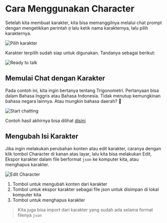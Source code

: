 # Cara Menggunakan Character

Setelah kita membuat karakter, kita bisa memanggilnya melalui chat prompt dengan mengetikkan perintah `@` lalu ketik nama karakternya, lalu pilih karakternya.

![Pilih karakter](https://res.cloudinary.com/moyadev/image/upload/v1732866487/maia/step4-panggilKarakter_nj0qtf.png)

Karakter terpilih sudah siap untuk digunakan. Tandanya sebagai berikut:

![Ready to talk](https://res.cloudinary.com/moyadev/image/upload/v1732866785/maia/step5-karakterAktif_xoucqj.png)

## Memulai Chat dengan Karakter

Pada contoh ini, kita ingin bertanya tentang Trigonometri. Pertanyaan bisa dalam Bahasa Inggris atau Bahasa Indonesia. Tidak menutup kemungkinan bahasa negara lainnya. Atau mungkin bahasa daerah? 🤔

![Start chatting](https://res.cloudinary.com/moyadev/image/upload/v1732867373/maia/step6-startChatting_k4vh1e.png)

Contoh hasil akhirnya bisa dilihat [disini](https://ai.moyahexagon.com/shares/864ddaa2-25c3-4f08-9c36-aa60a09f5642)

## Mengubah Isi Karakter

Jika ingin melakukan perubahan konten atau edit karakter, caranya dengan klik tombol Character di kanan atas layar, lalu kita bisa melakukan Edit, Ekspor karakter dalam file berformat `json` ke komputer kita, atau menghapus karakter.

![Edit Character](https://res.cloudinary.com/moyadev/image/upload/v1732867624/maia/step7-changeCharacter_myf2ei.png)

1. Tombol untuk mengubah konten dari karakter
2. Tombol untuk ekspor karakter sebagai file json untuk disimpan di lokal komputer kita
3. Tombol untuk menghapus karakter

> Kita juga bisa import dari karakter yang sudah ada selama format filenya `json`